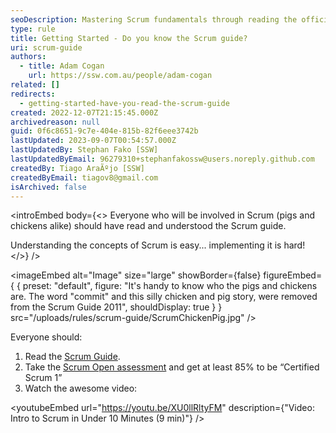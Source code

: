 ```yaml
---
seoDescription: Mastering Scrum fundamentals through reading the official guide and taking a certification assessment to unlock effective team collaboration.
type: rule
title: Getting Started - Do you know the Scrum guide?
uri: scrum-guide
authors:
  - title: Adam Cogan
    url: https://ssw.com.au/people/adam-cogan
related: []
redirects:
  - getting-started-have-you-read-the-scrum-guide
created: 2022-12-07T21:15:45.000Z
archivedreason: null
guid: 0f6c8651-9c7e-404e-815b-82f6eee3742b
lastUpdated: 2023-09-07T00:54:57.000Z
lastUpdatedBy: Stephan Fako [SSW]
lastUpdatedByEmail: 96279310+stephanfakossw@users.noreply.github.com
createdBy: Tiago AraÃºjo [SSW]
createdByEmail: tiagov8@gmail.com
isArchived: false
---
```


<introEmbed
  body={<>
Everyone who will be involved in Scrum (pigs and chickens alike) should have read and understood the Scrum guide.

Understanding the concepts of Scrum is easy... implementing it is hard!
  </>}
/>

<imageEmbed
  alt="Image"
  size="large"
  showBorder={false}
  figureEmbed={ {
    preset: "default",
    figure: "It's handy to know who the pigs and chickens are. The word \"commit\" and this silly chicken and pig story, were removed from the Scrum Guide 2011",
    shouldDisplay: true
  } }
  src="/uploads/rules/scrum-guide/ScrumChickenPig.jpg"
/>

Everyone should:

1. Read the [Scrum Guide](https://www.scrumguides.org).
2. Take the [Scrum Open assessment](https://www.scrum.org/open-assessments/scrum-open) and get at least 85% to be “Certified Scrum 1”
3. Watch the awesome video:

<youtubeEmbed url="https://youtu.be/XU0llRltyFM" description={"Video: Intro to Scrum in Under 10 Minutes (9 min)"} />
